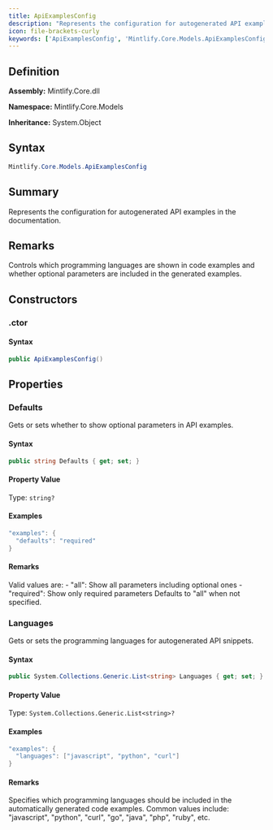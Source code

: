 ```yaml
---
title: ApiExamplesConfig
description: "Represents the configuration for autogenerated API examples in the documentation."
icon: file-brackets-curly
keywords: ['ApiExamplesConfig', 'Mintlify.Core.Models.ApiExamplesConfig', 'Mintlify.Core.Models', 'class', 'System.Object']
---
```


## Definition

**Assembly:** Mintlify.Core.dll

**Namespace:** Mintlify.Core.Models

**Inheritance:** System.Object

## Syntax

```csharp
Mintlify.Core.Models.ApiExamplesConfig
```

## Summary

Represents the configuration for autogenerated API examples in the documentation.

## Remarks

Controls which programming languages are shown in code examples and whether
            optional parameters are included in the generated examples.

## Constructors

### .ctor

#### Syntax

```csharp
public ApiExamplesConfig()
```

## Properties

### Defaults

Gets or sets whether to show optional parameters in API examples.

#### Syntax

```csharp
public string Defaults { get; set; }
```

#### Property Value

Type: `string?`

#### Examples

```csharp
"examples": {
  "defaults": "required"
}
```

#### Remarks

Valid values are:
            - "all": Show all parameters including optional ones
            - "required": Show only required parameters
            Defaults to "all" when not specified.

### Languages

Gets or sets the programming languages for autogenerated API snippets.

#### Syntax

```csharp
public System.Collections.Generic.List<string> Languages { get; set; }
```

#### Property Value

Type: `System.Collections.Generic.List<string>?`

#### Examples

```csharp
"examples": {
  "languages": ["javascript", "python", "curl"]
}
```

#### Remarks

Specifies which programming languages should be included in the
            automatically generated code examples. Common values include:
            "javascript", "python", "curl", "go", "java", "php", "ruby", etc.

